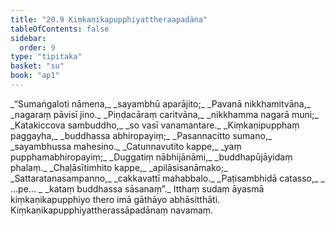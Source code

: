 ```yaml
---
title: "20.9 Kiṃkaṇikapupphiyattheraapadāna"
tableOfContents: false
sidebar:
  order: 9
type: "tipitaka"
basket: "su"
book: "ap1"
---
```



<DynamicBreadcrumb />

<Division number="47" book="ap1" bookNo="20" page="224">

<Paragraph number="2728" type="verses" book="ap1">
_“Sumaṅgaloti nāmena,_  
_sayambhū aparājito;_  
_Pavanā nikkhamitvāna,_  
_nagaraṃ pāvisī jino._  

</Paragraph>

</Division>
<Division number="48" book="ap1" bookNo="20" page="225">

<Paragraph number="2729" type="verses" book="ap1">
_Piṇḍacāraṃ caritvāna,_  
_nikkhamma nagarā muni;_  
_Katakiccova sambuddho,_  
_so vasī vanamantare._  

</Paragraph>

</Division>
<Division number="49" book="ap1" bookNo="20" page="225">

<Paragraph number="2730" type="verses" book="ap1">
_Kiṃkaṇipupphaṃ paggayha,_  
_buddhassa abhiropayiṃ;_  
_Pasannacitto sumano,_  
_sayambhussa mahesino._  

</Paragraph>

</Division>
<Division number="50" book="ap1" bookNo="20" page="225">

<Paragraph number="2731" type="verses" book="ap1">
_Catunnavutito kappe,_  
_yaṃ pupphamabhiropayiṃ;_  
_Duggatiṃ nābhijānāmi,_  
_buddhapūjāyidaṃ phalaṃ._  

</Paragraph>

</Division>
<Division number="51" book="ap1" bookNo="20" page="225">

<Paragraph number="2732" type="verses" book="ap1">
_Chaḷāsītimhito kappe,_  
_apilāsisanāmako;_  
_Sattaratanasampanno,_  
_cakkavattī mahabbalo._  

</Paragraph>

</Division>
<Division number="52" book="ap1" bookNo="20" page="225">

<Paragraph number="2733" type="verses" book="ap1">
_Paṭisambhidā catasso,_  
_ …pe… _  
_kataṃ buddhassa sāsanaṃ”._  

</Paragraph>

<Paragraph number="2734" book="ap1">
Itthaṃ sudaṃ āyasmā kiṃkaṇikapupphiyo thero imā gāthāyo abhāsitthāti.

</Paragraph>
</Division>

<Paragraph number="2735" type="center" book="ap1">
Kiṃkaṇikapupphiyattherassāpadānaṃ navamaṃ.
</Paragraph>